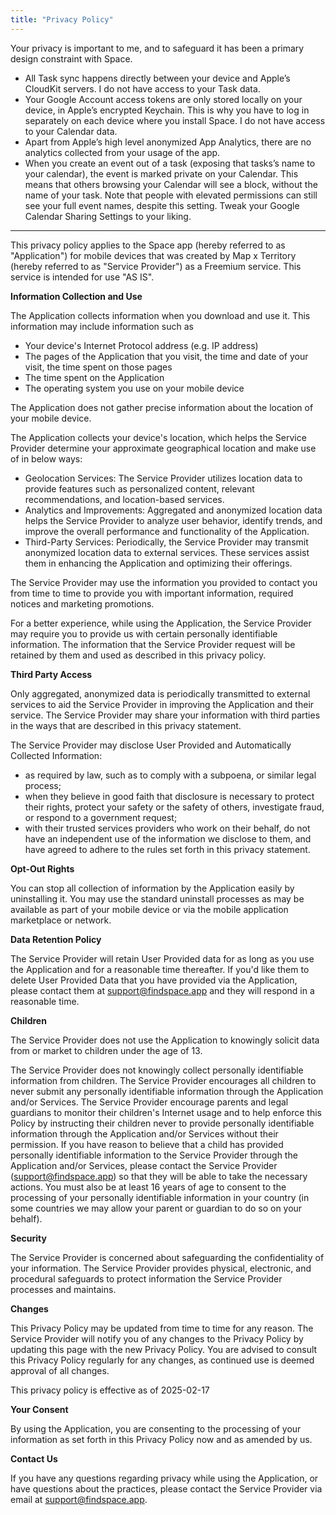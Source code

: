 ```yaml
---
title: "Privacy Policy"
---
```


Your privacy is important to me, and to safeguard it has been a primary design constraint with Space.

- All Task sync happens directly between your device and Apple’s CloudKit servers. I do not have access to your Task data.
- Your Google Account access tokens are only stored locally on your device, in Apple’s encrypted Keychain. This is why you have to log in separately on each device where you install Space. I do not have access to your Calendar data.
- Apart from Apple’s high level anonymized App Analytics, there are no analytics collected from your usage of the app.
- When you create an event out of a task (exposing that tasks’s name to your calendar), the event is marked private on your Calendar. This means that others browsing your Calendar will see a <Busy> block, without the name of your task. Note that people with elevated permissions can still see your full event names, despite this setting. Tweak your Google Calendar Sharing Settings to your liking.

---

This privacy policy applies to the Space app (hereby referred to as "Application") for mobile devices that was created by Map x Territory (hereby referred to as "Service Provider") as a Freemium service. This service is intended for use "AS IS".

**Information Collection and Use**

The Application collects information when you download and use it. This information may include information such as

- Your device's Internet Protocol address (e.g. IP address)
- The pages of the Application that you visit, the time and date of your visit, the time spent on those pages
- The time spent on the Application
- The operating system you use on your mobile device

The Application does not gather precise information about the location of your mobile device.

The Application collects your device's location, which helps the Service Provider determine your approximate geographical location and make use of in below ways:

- Geolocation Services: The Service Provider utilizes location data to provide features such as personalized content, relevant recommendations, and location-based services.
- Analytics and Improvements: Aggregated and anonymized location data helps the Service Provider to analyze user behavior, identify trends, and improve the overall performance and functionality of the Application.
- Third-Party Services: Periodically, the Service Provider may transmit anonymized location data to external services. These services assist them in enhancing the Application and optimizing their offerings.

The Service Provider may use the information you provided to contact you from time to time to provide you with important information, required notices and marketing promotions.

For a better experience, while using the Application, the Service Provider may require you to provide us with certain personally identifiable information. The information that the Service Provider request will be retained by them and used as described in this privacy policy.

**Third Party Access**

Only aggregated, anonymized data is periodically transmitted to external services to aid the Service Provider in improving the Application and their service. The Service Provider may share your information with third parties in the ways that are described in this privacy statement.

The Service Provider may disclose User Provided and Automatically Collected Information:

- as required by law, such as to comply with a subpoena, or similar legal process;
- when they believe in good faith that disclosure is necessary to protect their rights, protect your safety or the safety of others, investigate fraud, or respond to a government request;
- with their trusted services providers who work on their behalf, do not have an independent use of the information we disclose to them, and have agreed to adhere to the rules set forth in this privacy statement.

**Opt-Out Rights**

You can stop all collection of information by the Application easily by uninstalling it. You may use the standard uninstall processes as may be available as part of your mobile device or via the mobile application marketplace or network.

**Data Retention Policy**

The Service Provider will retain User Provided data for as long as you use the Application and for a reasonable time thereafter. If you'd like them to delete User Provided Data that you have provided via the Application, please contact them at [support@findspace.app](mailto:support@findspace.app) and they will respond in a reasonable time.

**Children**

The Service Provider does not use the Application to knowingly solicit data from or market to children under the age of 13.

The Service Provider does not knowingly collect personally identifiable information from children. The Service Provider encourages all children to never submit any personally identifiable information through the Application and/or Services. The Service Provider encourage parents and legal guardians to monitor their children's Internet usage and to help enforce this Policy by instructing their children never to provide personally identifiable information through the Application and/or Services without their permission. If you have reason to believe that a child has provided personally identifiable information to the Service Provider through the Application and/or Services, please contact the Service Provider ([support@findspace.app](mailto:support@findspace.app)) so that they will be able to take the necessary actions. You must also be at least 16 years of age to consent to the processing of your personally identifiable information in your country (in some countries we may allow your parent or guardian to do so on your behalf).

**Security**

The Service Provider is concerned about safeguarding the confidentiality of your information. The Service Provider provides physical, electronic, and procedural safeguards to protect information the Service Provider processes and maintains.

**Changes**

This Privacy Policy may be updated from time to time for any reason. The Service Provider will notify you of any changes to the Privacy Policy by updating this page with the new Privacy Policy. You are advised to consult this Privacy Policy regularly for any changes, as continued use is deemed approval of all changes.

This privacy policy is effective as of 2025-02-17

**Your Consent**

By using the Application, you are consenting to the processing of your information as set forth in this Privacy Policy now and as amended by us.

**Contact Us**

If you have any questions regarding privacy while using the Application, or have questions about the practices, please contact the Service Provider via email at [support@findspace.app](mailto:support@findspace.app).



